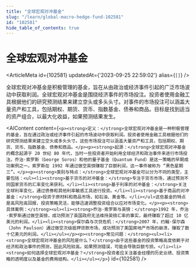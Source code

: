 ```yaml
---
title: "全球宏观对冲基金"
slug: "/learn/global-macro-hedge-fund-102581"
id: "102581"
hide_table_of_contents: true
---
```



# 全球宏观对冲基金

<ArticleMeta id={102581} updatedAt={'2023-09-25 22:59:02'} alias={`[]`} />
<div className='border-solid border-b border-t-0 my-4 border-[var(--ifm-color-gray-300)]' />

全球宏观对冲基金是积极管理的基金，旨在从由政治或经济事件引起的广泛市场波动中获取利润。全球宏观对冲基金是围绕经济事件的市场投注。投资者使用金融工具根据他们的研究预测结果来建立空头或多头头寸。对事件的市场投注可以涵盖大量资产和工具，包括期权、期货、货币、指数基金、债券和商品。目标是找到适当的资产组合，以最大化收益，如果预测结果发生。

<AIContent content={`<p><strong>定义：</strong>全球宏观对冲基金是一种积极管理的基金，旨在通过政治或经济事件引起的市场波动中获取利润。投资者使用金融工具根据他们的研究预测结果来建立空头或多头头寸。这些市场投注可以涵盖大量资产和工具，包括期权、期货、货币、指数基金、债券和商品。</p><p><strong>起源：</strong>全球宏观对冲基金的概念起源于 20 世纪 80 年代，当时一些投资者开始利用全球经济和政治事件来进行市场投注。乔治·索罗斯（George Soros）和他的量子基金（Quantum Fund）是这一策略的早期成功案例之一。索罗斯在 1992 年通过做空英镑赚取了巨额利润，这一事件被称为 “黑色星期三”。</p><p><strong>类别与特点：</strong>全球宏观对冲基金可以分为不同的类型，主要包括：<ul><li><strong>基于货币的对冲基金：</strong>专注于货币市场，通过预测不同国家货币的汇率变化来获利。</li><li><strong>基于利率的对冲基金：</strong>关注全球利率变化，通过债券和其他利率敏感工具进行投资。</li><li><strong>基于商品的对冲基金：</strong>投资于原材料和商品市场，如石油、黄金等。</li></ul>这些基金的特点是高风险高回报，投资策略灵活，能够迅速调整投资组合以应对市场变化。</p><p><strong>具体案例：</strong><ul><li><strong>乔治·索罗斯与英镑：</strong>1992 年，乔治·索罗斯通过做空英镑，成功预测了英国政府无法维持英镑汇率的事实，最终赚取了超过 10 亿美元的利润。</li><li><strong>保尔森与次贷危机：</strong>2007 年，约翰·保尔森（John Paulson）通过做空次级抵押贷款市场，成功预测了美国房地产市场的崩溃，赚取了数十亿美元的利润。</li></ul></p><p><strong>常见问题：</strong><ul><li><strong>全球宏观对冲基金的风险是什么？</strong>由于这些基金的投资策略高度依赖于对经济和政治事件的预测，因此风险较高。如果预测错误，可能会导致巨额亏损。</li><li><strong>如何选择全球宏观对冲基金？</strong>投资者应关注基金经理的历史业绩、投资策略的透明度以及基金的费用结构。</li></ul></p>`} id={102581} />
